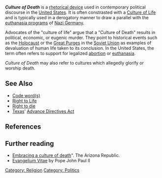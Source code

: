 '''''Culture of Death''''' is a [[rhetorical device]] used in contemporary political discourse in the [[United States]]. It is often constrasted with a [[Culture of Life]] and is typically used in a derogatory manner to draw a parallel with the [[T-4 Euthanasia Program|euthanasia programs]] of [[Nazi Germany]].  

Advocates of the "culture of life" argue that a "Culture of Death" results in political, economic, or eugenic murder. They point to historical events such as the [[Holocaust]] or the [[Great Purge]]s in the [[Soviet Union]] as examples of devaluation of human life taken to its conclusion.  In the United States, the term often refers to support for legalized [[abortion]] or [[euthanasia]].

''Culture of Death'' may also refer to cultures which allegedly glorify or worship death.

==See Also==
*[[Code word (propaganda)|Code word(s)]]
*[[Right to Life]]
*[[Right to die]]
*[[Texas]]' [[Advance Directives Act]]

==References==

==Further reading==
*[http://www.azcentral.com/arizonarepublic/opinions/articles/0324thurlets244.html Embracing a culture of death]". The Arizona  Republic.
*[http://www.vatican.va/holy_father/john_paul_ii/encyclicals/documents/hf_jp-ii_enc_25031995_evangelium-vitae_en.html Evangelium Vitae] by Pope John Paul II

{{poli-stub}}

[[Category: Religion]]
[[Category: Politics]]